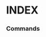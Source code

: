# INDEX


### Commands
<ul className='grid grid-cols-1 md:grid-cols-2 lg:grid-cols-3 xl:grid-cols-4 gap-4 -ml-6'>
<ReferenceCard
    title="AVAILABLE"
    description="Available Indices. Available indices for a given provider."
    url="index/available"
    command
/><ReferenceCard
    title="CONSTITUENTS"
    description="Index Constituents. Constituents of an index."
    url="index/constituents"
    command
/><ReferenceCard
    title="MARKET"
    description="Historical Market Indices."
    url="index/market"
    command
/>
</ul>

